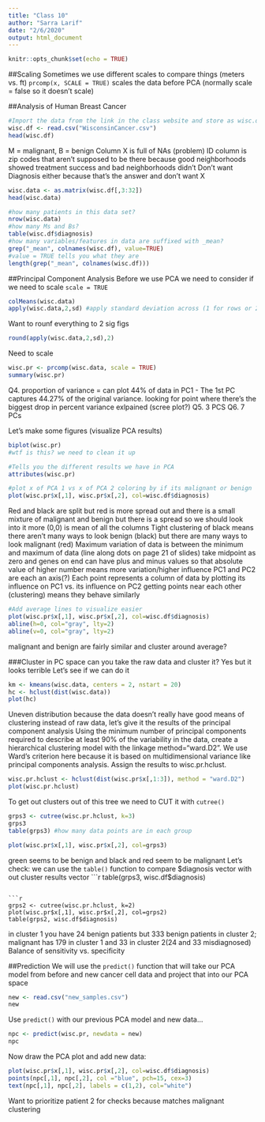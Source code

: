 ```yaml
---
title: "Class 10"
author: "Sarra Larif"
date: "2/6/2020"
output: html_document
---
```


```r
knitr::opts_chunk$set(echo = TRUE)
```

##Scaling
Sometimes we use different scales to compare things (meters vs. ft)
`prcomp(x, SCALE = TRUE)` scales the data before PCA (normally scale = false so it doesn't scale)

##Analysis of Human Breast Cancer
```r
#Import the data from the link in the class website and store as wisc.df
wisc.df <- read.csv("WisconsinCancer.csv")
head(wisc.df)
```
M = malignant, B = benign 
Column X is full of NAs (problem)
ID column is zip codes that aren't supposed to be there because good neighborhoods showed treatment success and bad neighborhoods didn't
Don't want Diagnosis either because that's the answer and don't want X
```r
wisc.data <- as.matrix(wisc.df[,3:32])
head(wisc.data)
```
```r
#how many patients in this data set?
nrow(wisc.data)
#how many Ms and Bs?
table(wisc.df$diagnosis)
#how many variables/features in data are suffixed with _mean?
grep("_mean", colnames(wisc.df), value=TRUE)
#value = TRUE tells you what they are 
length(grep("_mean", colnames(wisc.df)))
```

##Principal Component Analysis 
Before we use PCA we need to consider if we need to scale `scale = TRUE`
```r
colMeans(wisc.data)
apply(wisc.data,2,sd) #apply standard deviation across (1 for rows or 2 for columns) in data set
```
Want to rounf everything to 2 sig figs
```r
round(apply(wisc.data,2,sd),2)
```
Need to scale
```r
wisc.pr <- prcomp(wisc.data, scale = TRUE)
summary(wisc.pr)
```
Q4. proportion of variance = can plot 44% of data in PC1
 - The 1st PC captures 44.27% of the original variance.
looking for point where there's  the biggest drop in percent variance exlpained (scree plot?)
Q5. 3 PCS
Q6. 7 PCs

Let's make some figures (visualize PCA results)
```r
biplot(wisc.pr) 
#wtf is this? we need to clean it up
```

```r
#Tells you the different results we have in PCA
attributes(wisc.pr)
```
```r
#plot x of PCA 1 vs x of PCA 2 coloring by if its malignant or benign
plot(wisc.pr$x[,1], wisc.pr$x[,2], col=wisc.df$diagnosis)
```
Red and black are split but red is more spread out and there is a small mixture of malignant and benign but there is a spread so we should look into it more 
(0,0) is mean of all the columns
Tight clustering of black means there aren't many ways to look benign (black) but there are many ways to look malignant (red)
Maximum variation of data is between the minimum and maximum of data (line along dots on page 21 of slides)
take midpoint as zero and genes on end can have plus and minus values so that absolute value of higher number means more variation/higher influence
PC1 and PC2 are each an axis(?)
Each point represents a column of data by plotting its influence on PC1 vs. its influence on PC2
getting points near each other (clustering) means they behave similarly 
```r
#Add average lines to visualize easier 
plot(wisc.pr$x[,1], wisc.pr$x[,2], col=wisc.df$diagnosis)
abline(h=0, col="gray", lty=2)
abline(v=0, col="gray", lty=2)
```
malignant and benign are fairly similar and cluster around average?


###Cluster in PC space 
can you take the raw data and cluster it? Yes but it looks terrible 
Let's see if we can do it
```r
km <- kmeans(wisc.data, centers = 2, nstart = 20)
hc <- hclust(dist(wisc.data))
plot(hc)
```
Uneven distribution because the data doesn't really have good means of clustering 
instead of raw data, let's give it the results of the principal component analysis
Using the minimum number of principal components required to describe at least 90% of the variability in the data, create a hierarchical clustering model with the linkage method="ward.D2". We use Ward’s criterion here because it is based on multidimensional variance like principal components analysis. Assign the results to wisc.pr.hclust.
```r
wisc.pr.hclust <- hclust(dist(wisc.pr$x[,1:3]), method = "ward.D2")
plot(wisc.pr.hclust)
```
To get out clusters out of this tree we need to CUT it with `cutree()`
```r
grps3 <- cutree(wisc.pr.hclust, k=3)
grps3
table(grps3) #how many data points are in each group
```

```r
plot(wisc.pr$x[,1], wisc.pr$x[,2], col=grps3)
```
green seems to be benign and black and red seem to be malignant
Let's check: we can use the `table()` function to compare $diagnosis vector with out cluster results vector 
```r
table(grps3, wisc.df$diagnosis)
```

```r
grps2 <- cutree(wisc.pr.hclust, k=2)
plot(wisc.pr$x[,1], wisc.pr$x[,2], col=grps2)
table(grps2, wisc.df$diagnosis)
```
in cluster 1 you have 24 benign patients but 333 benign patients in cluster 2; malignant has 179 in cluster 1 and 33 in cluster 2(24 and 33 misdiagnosed)
Balance of sensitivity vs. specificity 

##Prediction
We will use the `predict()` function that will take our PCA model from before and new cancer cell data and project that into our PCA space
```r
new <- read.csv("new_samples.csv")
new
```
Use `predict()` with our previous PCA model and new data...
```r
npc <- predict(wisc.pr, newdata = new)
npc
```
Now draw the PCA plot and add new data:
```r
plot(wisc.pr$x[,1], wisc.pr$x[,2], col=wisc.df$diagnosis)
points(npc[,1], npc[,2], col ="blue", pch=15, cex=3)
text(npc[,1], npc[,2], labels = c(1,2), col="white")
```
Want to prioritize patient 2 for checks because matches malignant clustering